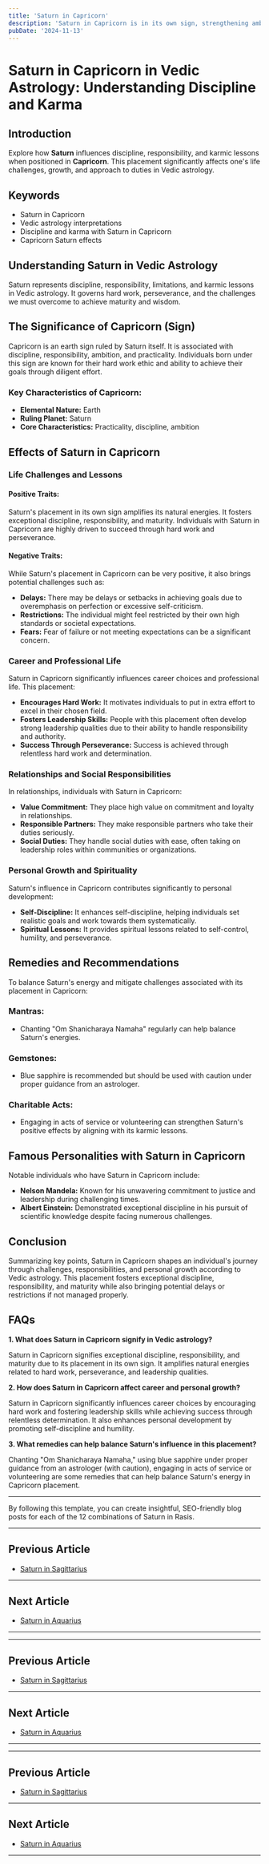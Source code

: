 ```yaml
---
title: 'Saturn in Capricorn'
description: 'Saturn in Capricorn is in its own sign, strengthening ambition and practicality. Individuals are disciplined, goal-oriented, and focused on achieving success through hard work.'
pubDate: '2024-11-13'
---
```


# Saturn in Capricorn in Vedic Astrology: Understanding Discipline and Karma

## Introduction

Explore how **Saturn** influences discipline, responsibility, and karmic lessons when positioned in **Capricorn**. This placement significantly affects one's life challenges, growth, and approach to duties in Vedic astrology.

## Keywords

- Saturn in Capricorn
- Vedic astrology interpretations
- Discipline and karma with Saturn in Capricorn
- Capricorn Saturn effects

## Understanding Saturn in Vedic Astrology

Saturn represents discipline, responsibility, limitations, and karmic lessons in Vedic astrology. It governs hard work, perseverance, and the challenges we must overcome to achieve maturity and wisdom.

## The Significance of Capricorn (Sign)

Capricorn is an earth sign ruled by Saturn itself. It is associated with discipline, responsibility, ambition, and practicality. Individuals born under this sign are known for their hard work ethic and ability to achieve their goals through diligent effort.

### Key Characteristics of Capricorn:
- **Elemental Nature:** Earth
- **Ruling Planet:** Saturn
- **Core Characteristics:** Practicality, discipline, ambition

## Effects of Saturn in Capricorn

### Life Challenges and Lessons

#### Positive Traits:
Saturn's placement in its own sign amplifies its natural energies. It fosters exceptional discipline, responsibility, and maturity. Individuals with Saturn in Capricorn are highly driven to succeed through hard work and perseverance.

#### Negative Traits:
While Saturn's placement in Capricorn can be very positive, it also brings potential challenges such as:
- **Delays:** There may be delays or setbacks in achieving goals due to overemphasis on perfection or excessive self-criticism.
- **Restrictions:** The individual might feel restricted by their own high standards or societal expectations.
- **Fears:** Fear of failure or not meeting expectations can be a significant concern.

### Career and Professional Life

Saturn in Capricorn significantly influences career choices and professional life. This placement:
- **Encourages Hard Work:** It motivates individuals to put in extra effort to excel in their chosen field.
- **Fosters Leadership Skills:** People with this placement often develop strong leadership qualities due to their ability to handle responsibility and authority.
- **Success Through Perseverance:** Success is achieved through relentless hard work and determination.

### Relationships and Social Responsibilities

In relationships, individuals with Saturn in Capricorn:
- **Value Commitment:** They place high value on commitment and loyalty in relationships.
- **Responsible Partners:** They make responsible partners who take their duties seriously.
- **Social Duties:** They handle social duties with ease, often taking on leadership roles within communities or organizations.

### Personal Growth and Spirituality

Saturn's influence in Capricorn contributes significantly to personal development:
- **Self-Discipline:** It enhances self-discipline, helping individuals set realistic goals and work towards them systematically.
- **Spiritual Lessons:** It provides spiritual lessons related to self-control, humility, and perseverance.

## Remedies and Recommendations

To balance Saturn's energy and mitigate challenges associated with its placement in Capricorn:

### Mantras:
- Chanting "Om Shanicharaya Namaha" regularly can help balance Saturn's energies.

### Gemstones:
- Blue sapphire is recommended but should be used with caution under proper guidance from an astrologer.

### Charitable Acts:
- Engaging in acts of service or volunteering can strengthen Saturn's positive effects by aligning with its karmic lessons.

## Famous Personalities with Saturn in Capricorn

Notable individuals who have Saturn in Capricorn include:

- **Nelson Mandela:** Known for his unwavering commitment to justice and leadership during challenging times.
- **Albert Einstein:** Demonstrated exceptional discipline in his pursuit of scientific knowledge despite facing numerous challenges.

## Conclusion

Summarizing key points, Saturn in Capricorn shapes an individual's journey through challenges, responsibilities, and personal growth according to Vedic astrology. This placement fosters exceptional discipline, responsibility, and maturity while also bringing potential delays or restrictions if not managed properly.

## FAQs

**1. What does Saturn in Capricorn signify in Vedic astrology?**

Saturn in Capricorn signifies exceptional discipline, responsibility, and maturity due to its placement in its own sign. It amplifies natural energies related to hard work, perseverance, and leadership qualities.

**2. How does Saturn in Capricorn affect career and personal growth?**

Saturn in Capricorn significantly influences career choices by encouraging hard work and fostering leadership skills while achieving success through relentless determination. It also enhances personal development by promoting self-discipline and humility.

**3. What remedies can help balance Saturn's influence in this placement?**

Chanting "Om Shanicharaya Namaha," using blue sapphire under proper guidance from an astrologer (with caution), engaging in acts of service or volunteering are some remedies that can help balance Saturn's energy in Capricorn placement.

---

By following this template, you can create insightful, SEO-friendly blog posts for each of the 12 combinations of Saturn in Rasis.

---

## Previous Article
- [Saturn in Sagittarius](/blogs-md/0807_Saturn_in_Rashi/080709_Saturn_in_Sagittarius.mdx)

---

## Next Article
- [Saturn in Aquarius](/blogs-md/0807_Saturn_in_Rashi/080711_Saturn_in_Aquarius.mdx)

---
---

## Previous Article
- [Saturn in Sagittarius](080709_Saturn_in_Sagittarius.mdx)

---

## Next Article
- [Saturn in Aquarius](080711_Saturn_in_Aquarius.mdx)

---
---

## Previous Article
- [Saturn in Sagittarius](080709_Saturn_in_Sagittarius.mdx)

---

## Next Article
- [Saturn in Aquarius](080711_Saturn_in_Aquarius.mdx)

---

